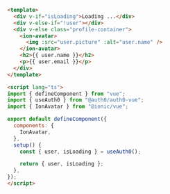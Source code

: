 ```html UserProfile.vue lines highlight={}
<template>
  <div v-if="isLoading">Loading ...</div>
  <div v-else-if="!user"></div>
  <div v-else class="profile-container">
    <ion-avatar>
      <img :src="user.picture" :alt="user.name" />
    </ion-avatar>
    <h2>{{ user.name }}</h2>
    <p>{{ user.email }}</p>
  </div>
</template>

<script lang="ts">
import { defineComponent } from "vue";
import { useAuth0 } from "@auth0/auth0-vue";
import { IonAvatar } from "@ionic/vue";

export default defineComponent({
  components: {
    IonAvatar,
  },
  setup() {
    const { user, isLoading } = useAuth0();

    return { user, isLoading };
  },
});
</script>
```
